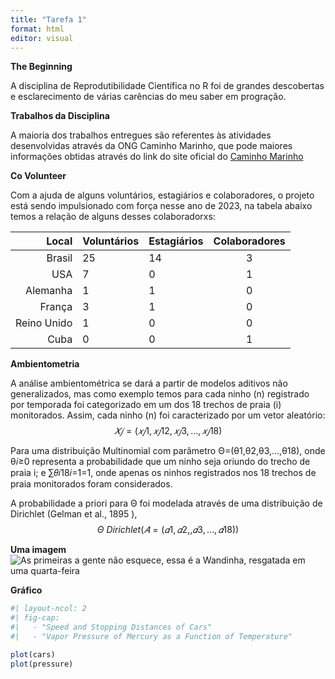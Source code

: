 ```yaml
---
title: "Tarefa 1"
format: html
editor: visual
---
```


**The Beginning**

A disciplina de Reprodutibilidade Científica no R foi de grandes descobertas e esclarecimento de várias carências do meu saber em progração.

**Trabalhos da Disciplina**

A maioria dos trabalhos entregues são referentes às atividades desenvolvidas através da ONG Caminho Marinho, que pode maiores informações obtidas através do link do site oficial do [Caminho Marinho](https://www.caminhomarinho.org)

**Co Volunteer**

::: justify
Com a ajuda de alguns voluntários, estagiários e colaboradores, o projeto está sendo impulsionado com força nesse ano de 2023, na tabela abaixo temos a relação de alguns desses colaboradorxs:

|       Local | Voluntários | Estagiários | Colaboradores |
|------------:|:------------|-------------|:-------------:|
|      Brasil | 25          | 14          |       3       |
|         USA | 7           | 0           |       1       |
|    Alemanha | 1           | 1           |       0       |
|      França | 3           | 1           |       0       |
| Reino Unido | 1           | 0           |       0       |
|        Cuba | 0           | 0           |       1       |
:::

**Ambientometria**

A análise ambientométrica se dará a partir de modelos aditivos não generalizados, mas como exemplo temos para cada ninho (n) registrado por temporada foi categorizado em um dos 18 trechos de praia (i) monitorados. Assim, cada ninho (n) foi caracterizado por um vetor aleatório: $$𝑋𝑗=(𝑥𝑗1,𝑥𝑗12,𝑥𝑗3,…,𝑥𝑗18 )$$


Para uma distribuição Multinomial com parâmetro Θ=(θ1,θ2,θ3,...,θ18), onde θ𝑖≥0 representa a probabilidade que um ninho seja oriundo do trecho de praia i; e ∑𝜃𝑖18𝑖=1=1, onde apenas os ninhos registrados nos 18 trechos de praia monitorados foram considerados.

A probabilidade a priori para Θ foi modelada através de uma distribuição de Dirichlet (Gelman et al., 1895 ), $$Θ~Dirichlet(𝐴=(𝛼1,𝛼2,,𝛼3,…,𝛼18 ))$$ 

**Uma imagem** 
![As primeiras a gente não esquece, essa é a Wandinha, resgatada em uma quarta-feira](wandinha.png){fig-align="center"}

**Gráfico**

```r

#| layout-ncol: 2
#| fig-cap: 
#|   - "Speed and Stopping Distances of Cars"
#|   - "Vapor Pressure of Mercury as a Function of Temperature"

plot(cars)
plot(pressure)
```
